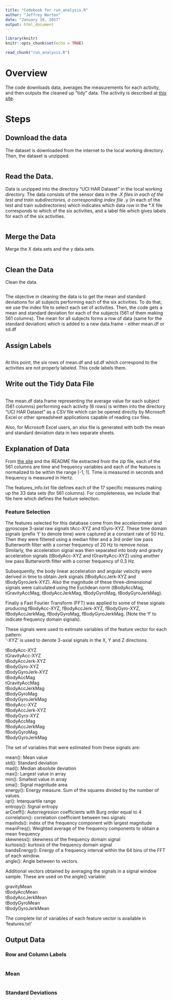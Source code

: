 ---
title: "Codebook for run_analysis.R"
author: "Jeffrey Norton"
date: "January 19, 2017"
output: html_document
---


```{r setup, include=FALSE}
library(knitr)
knitr::opts_chunk$set(echo = TRUE)
```

```{r cache=FALSE, echo = FALSE}
read_chunk("run_analysis.R")
```

# Overview

The code downloads data, averages the measurements for each activity, and then
outputs the cleaned up "tidy" data.  The activity is described at
[this site](http://archive.ics.uci.edu/ml/datasets/Human+Activity+Recognition+Using+Smartphones).

# Steps
## Download the data
The dataset is downloaded from the internet to the local working directory.
Then, the dataset is unzipped.
```{r download, eval=TRUE, cache=TRUE}
```

## Read the Data.
Data is unzipped into the directory "UCI HAR Dataset" in the local working directory.
The data consists of the sensor data in the *.X files in each of the test and
train subdirectories, a corresponding index file *.y (in each of the test and
train subdirectories) which indicates which data row in the *.X file corresponds
to which of the six activities, and a label file which gives labels for each of
the six activities.
```{r readdata, eval=TRUE, cache=TRUE}
```

## Merge the Data
Merge the X data.sets and the y data.sets.

```{r mergedata, eval=TRUE, cache=TRUE}
```

## Clean the Data
Clean the data.
```{r cleandata, eval=TRUE, cache=TRUE}
```
The objective in cleaning the data is to get the mean and standard deviations
for all subjects performing each of the six activities.  To do that, we use
the index file to select each set of activities.  Then, the code gets a mean
and standard deviation for each of the subjects (561 of them making 561 columns).
The mean for all subjects forms a row of data (same for the standard deviation)
which is added to a new data.frame - either mean.df or sd.df

## Assign Labels
```{r assignlabels, eval=TRUE, cache=TRUE}
```
At this point, the six rows of mean.df and sd.df which correspond to the
activities are not properly labeled.  This code labels them.

## Write out the Tidy Data File
```{r tidydata, eval=TRUE, cache=TRUE}
```
The mean.df data.frame representing the average value for each subject (561 columns)
performing each activity (6 rows) is written into the directory "UCI HAR Dataset"
as a CSV file which can be opened directly by Microsoft Excel or other spreadsheet
applications capable of reading csv files.

Also, for Microsoft Excel users, an xlsx file is generated with both the mean
and standard deviation data in two separate sheets.

## Explanation of Data
From [the site](http://archive.ics.uci.edu/ml/datasets/Human+Activity+Recognition+Using+Smartphones) and the README file extracted from the zip file, each of the 561 columns
are time and frequency variables and each of the features is normalized to be within
the range [-1, 1].  Time is measured in seconds and frequency is measured in Hertz.

The features_info.txt file defines each of the 17 specific measures making up the 33
data sets (for 561 columns).  For completeness, we include that file here which defines the feature selection.

### Feature Selection
The features selected for this database come from the accelerometer and gyroscope 3-axial raw signals tAcc-XYZ and tGyro-XYZ. These time domain signals (prefix 't' to denote time) were captured at a constant rate of 50 Hz. Then they were filtered using a median filter and a 3rd order low pass Butterworth filter with a corner frequency of 20 Hz to remove noise. Similarly, the acceleration signal was then separated into body and gravity acceleration signals (tBodyAcc-XYZ and tGravityAcc-XYZ) using another low pass Butterworth filter with a corner frequency of 0.3 Hz. 

Subsequently, the body linear acceleration and angular velocity were derived in time to obtain Jerk signals (tBodyAccJerk-XYZ and tBodyGyroJerk-XYZ). Also the magnitude of these three-dimensional signals were calculated using the Euclidean norm (tBodyAccMag, tGravityAccMag, tBodyAccJerkMag, tBodyGyroMag, tBodyGyroJerkMag). 

Finally a Fast Fourier Transform (FFT) was applied to some of these signals producing fBodyAcc-XYZ, fBodyAccJerk-XYZ, fBodyGyro-XYZ, fBodyAccJerkMag, fBodyGyroMag, fBodyGyroJerkMag. (Note the 'f' to indicate frequency domain signals). 

These signals were used to estimate variables of the feature vector for each pattern:  
'-XYZ' is used to denote 3-axial signals in the X, Y and Z directions.

tBodyAcc-XYZ<br>
tGravityAcc-XYZ<br>
tBodyAccJerk-XYZ<br>
tBodyGyro-XYZ<br>
tBodyGyroJerk-XYZ<br>
tBodyAccMag<br>
tGravityAccMag<br>
tBodyAccJerkMag<br>
tBodyGyroMag<br>
tBodyGyroJerkMag<br>
fBodyAcc-XYZ<br>
fBodyAccJerk-XYZ<br>
fBodyGyro-XYZ<br>
fBodyAccMag<br>
fBodyAccJerkMag<br>
fBodyGyroMag<br>
fBodyGyroJerkMag<br>

The set of variables that were estimated from these signals are: 

mean(): Mean value<br>
std(): Standard deviation<br>
mad(): Median absolute deviation<br> 
max(): Largest value in array<br>
min(): Smallest value in array<br>
sma(): Signal magnitude area<br>
energy(): Energy measure. Sum of the squares divided by the number of values.<br> 
iqr(): Interquartile range <br>
entropy(): Signal entropy<br>
arCoeff(): Autorregresion coefficients with Burg order equal to 4<br>
correlation(): correlation coefficient between two signals<br>
maxInds(): index of the frequency component with largest magnitude<br>
meanFreq(): Weighted average of the frequency components to obtain a mean frequency<br>
skewness(): skewness of the frequency domain signal <br>
kurtosis(): kurtosis of the frequency domain signal <br>
bandsEnergy(): Energy of a frequency interval within the 64 bins of the FFT of each window.<br>
angle(): Angle between to vectors.<br>

Additional vectors obtained by averaging the signals in a signal window sample. These are used on the angle() variable:

gravityMean<br>
tBodyAccMean<br>
tBodyAccJerkMean<br>
tBodyGyroMean<br>
tBodyGyroJerkMean<br>

The complete list of variables of each feature vector is available in 'features.txt'


## Output Data
### Row and Column Labels
```{r labels, eval=TRUE, cache=TRUE}
```

### Mean
```{r mean, eval=TRUE, cache=TRUE}
```

### Standard Deviations
```{r sd, eval=TRUE, cache=TRUE}
```
